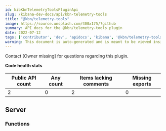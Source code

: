 ```yaml
---
id: kibKbnTelemetryToolsPluginApi
slug: /kibana-dev-docs/api/kbn-telemetry-tools
title: "@kbn/telemetry-tools"
image: https://source.unsplash.com/400x175/?github
summary: API docs for the @kbn/telemetry-tools plugin
date: 2022-07-12
tags: ['contributor', 'dev', 'apidocs', 'kibana', '@kbn/telemetry-tools']
warning: This document is auto-generated and is meant to be viewed inside our experimental, new docs system. Reach out in #docs-engineering for more info.
---
```




Contact [Owner missing] for questions regarding this plugin.

**Code health stats**

| Public API count  | Any count | Items lacking comments | Missing exports |
|-------------------|-----------|------------------------|-----------------|
| 2 | 0 | 2 | 0 |

## Server

### Functions
<DocDefinitionList data={kbnTelemetryToolsObj.server.functions}/>

